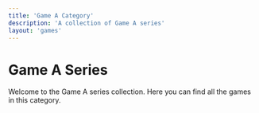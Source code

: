 ```yaml
---
title: 'Game A Category'
description: 'A collection of Game A series'
layout: 'games'
---
```


# Game A Series

Welcome to the Game A series collection. Here you can find all the games in this category.
